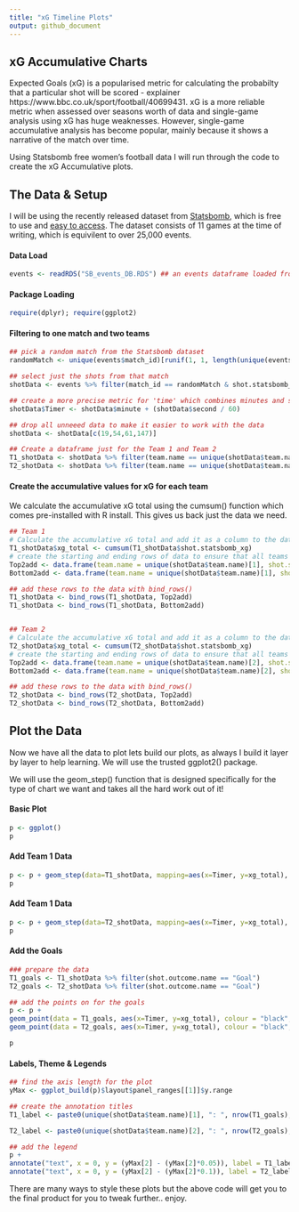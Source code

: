 ```yaml
---
title: "xG Timeline Plots"
output: github_document
---
```


## xG Accumulative Charts 

Expected Goals (xG) is a popularised metric for calculating the probabilty that a particular shot will be scored - explainer https://www.bbc.co.uk/sport/football/40699431. xG is a more reliable metric when assessed over seasons worth of data and single-game analysis using xG has huge weaknesses. However, single-game accumulative analysis has become popular, mainly because it shows a narrative of the match over time. 

Using Statsbomb free women's football data I will run through the code to create the xG Accumulative plots. 

## The Data & Setup 

I will be using the recently released dataset from [Statsbomb](https://twitter.com/statsbomb), which is free to use and [easy to access](https://www.github.com). The dataset consists of 11 games at the time of writing, which is equivilent to over 25,000 events. 

#### Data Load
```r
events <- readRDS("SB_events_DB.RDS") ## an events dataframe loaded from local storage - see my previous tutorial 
```

#### Package Loading
```r
require(dplyr); require(ggplot2)
```

#### Filtering to one match and two teams 
```r
## pick a random match from the Statsbomb dataset 
randomMatch <- unique(events$match_id)[runif(1, 1, length(unique(events$match_id)) )]

## select just the shots from that match 
shotData <- events %>% filter(match_id == randomMatch & shot.statsbomb_xg > 0)

## create a more precise metric for 'time' which combines minutes and seconds 
shotData$Timer <- shotData$minute + (shotData$second / 60)

## drop all unneeed data to make it easier to work with the data 
shotData <- shotData[c(19,54,61,147)]

## Create a dataframe just for the Team 1 and Team 2
T1_shotData <- shotData %>% filter(team.name == unique(shotData$team.name)[1])
T2_shotData <- shotData %>% filter(team.name == unique(shotData$team.name)[2])
```

#### Create the accumulative values for xG for each team  

We calculate the accumulative xG total using the cumsum() function which comes pre-installed with R install. This gives us back just the data we need.

```r
## Team 1
# Calculate the accumulative xG total and add it as a column to the dataframe 
T1_shotData$xg_total <- cumsum(T1_shotData$shot.statsbomb_xg)
# create the starting and ending rows of data to ensure that all teams start on 0 and end at 96 minutes 
Top2add <- data.frame(team.name = unique(shotData$team.name)[1], shot.statsbomb_xg = 0, Timer = 0, shot.outcome.name = "-", xg_total = 0, stringsAsFactors = F)
Bottom2add <- data.frame(team.name = unique(shotData$team.name)[1], shot.statsbomb_xg = 0, Timer = 96,  shot.outcome.name = "-", xg_total = max(T1_shotData$xg_total), stringsAsFactors = F)

## add these rows to the data with bind_rows()
T1_shotData <- bind_rows(T1_shotData, Top2add)
T1_shotData <- bind_rows(T1_shotData, Bottom2add)


## Team 2
# Calculate the accumulative xG total and add it as a column to the dataframe 
T2_shotData$xg_total <- cumsum(T2_shotData$shot.statsbomb_xg)
# create the starting and ending rows of data to ensure that all teams start on 0 and end at 96 minutes 
Top2add <- data.frame(team.name = unique(shotData$team.name)[2], shot.statsbomb_xg = 0, Timer = 0,  shot.outcome.name = "-", xg_total = 0, stringsAsFactors = F)
Bottom2add <- data.frame(team.name = unique(shotData$team.name)[2], shot.statsbomb_xg = 0, Timer = 96,  shot.outcome.name = "-", xg_total = max(T2_shotData$xg_total), stringsAsFactors = F)

## add these rows to the data with bind_rows()
T2_shotData <- bind_rows(T2_shotData, Top2add)
T2_shotData <- bind_rows(T2_shotData, Bottom2add)
```


## Plot the Data 

Now we have all the data to plot lets build our plots, as always I build it layer by layer to help learning. We will use the trusted ggplot2() package. 

We will use the geom_step() function that is designed specifically for the type of chart we want and takes all the hard work out of it!

#### Basic Plot 
```r
p <- ggplot()
p
```

#### Add Team 1 Data 
```r
p <- p + geom_step(data=T1_shotData, mapping=aes(x=Timer, y=xg_total), colour = "#E24F55", size = 1.5, alpha = 0.8)
p
```

#### Add Team 1 Data 
```r
p <- p + geom_step(data=T2_shotData, mapping=aes(x=Timer, y=xg_total), colour = "#2B6DD2", size = 1.5, alpha = 0.8)
p
```


#### Add the Goals 

```r
### prepare the data 
T1_goals <- T1_shotData %>% filter(shot.outcome.name == "Goal")
T2_goals <- T2_shotData %>% filter(shot.outcome.name == "Goal")

## add the points on for the goals 
p <- p + 
geom_point(data = T1_goals, aes(x=Timer, y=xg_total), colour = "black", size = 4, alpha = 1, fill = "#E24F55", shape = 21) +
geom_point(data = T2_goals, aes(x=Timer, y=xg_total), colour = "black", size = 4, alpha = 1, fill = "#2B6DD2", shape = 21)

p
```

#### Labels, Theme & Legends  
```r
## find the axis length for the plot
yMax <- ggplot_build(p)$layout$panel_ranges[[1]]$y.range

## create the annotation titles 
T1_label <- paste0(unique(shotData$team.name)[1], ": ", nrow(T1_goals), " Actual: ", round(max(T1_shotData$xg_total), 2), "xG Diff: ", nrow(T1_goals) - round(max(T1_shotData$xg_total), 2))

T2_label <- paste0(unique(shotData$team.name)[2], ": ", nrow(T2_goals), " Actual: ", round(max(T2_shotData$xg_total), 2), "xG Diff: ", nrow(T2_goals) - round(max(T2_shotData$xg_total), 2))

## add the legend 
p + 
annotate("text", x = 0, y = (yMax[2] - (yMax[2]*0.05)), label = T1_label, hjust = 0, colour = "#E24F55") + 
annotate("text", x = 0, y = (yMax[2] - (yMax[2]*0.1)), label = T2_label, hjust = 0, colour = "#2B6DD2") + labs(x = "Minutes", y = "Accumulative xG") + theme_minimal()

```

There are many ways to style these plots but the above code will get you to the final product for you to tweak further.. enjoy. 